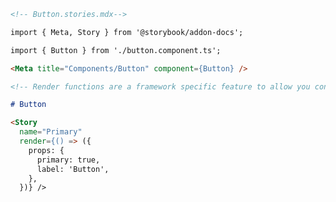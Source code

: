 ```md
<!-- Button.stories.mdx-->

import { Meta, Story } from '@storybook/addon-docs';

import { Button } from './button.component.ts';

<Meta title="Components/Button" component={Button} />

<!-- Render functions are a framework specific feature to allow you control on how the component renders -->

# Button

<Story 
  name="Primary"
  render={() => ({
    props: {
      primary: true,
      label: 'Button',
    },
  })} />
```